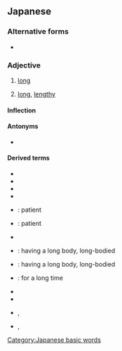 ==Japanese==
{{ja-kanjitab|なが|yomi=kun}}

===Alternative forms===
* {{l|ja|永い}}

===Adjective===
{{ja-adj|infl=i|ながい}}

# [[long]]
#: {{ja-usex|長いファイル名|ながい ファイルめい|long file name}}
#: {{ja-usex|長い糸|ながい いと|long string}}
# {{lb|ja|time}} [[long]], [[lengthy]]
#: {{ja-usex|長い間|ながい あいだ|long interval}}

====Inflection====
{{ja-i|なが}}

====Antonyms====
* {{sense|long}} {{ja-r|短い|みじかい}}

====Derived terms====
{{der-top3}}
* {{ja-r|ひょろ長い|ひょろながい}}
* {{ja-r|尻が長い|しり が ながい}}
* {{ja-r|待つ身は長い|まつみ は ながい}}
* {{ja-r|息の長い|いき の ながい}}
* {{ja-r|気が長い|き が ながい}}: patient
* {{ja-r|気の長い|き の ながい}}: patient
{{der-mid3}}
* {{ja-r|細長い|ほそながい}}
* {{ja-r|胴が長い|どう が ながい}}: having a long body, long-bodied
* {{ja-r|胴の長い|どう の ながい}}: having a long body, long-bodied
* {{ja-r|長い事|ながい こと}}: for a long time
{{der-mid3}}
* {{ja-r|長い目|ながい め}}
* {{ja-r|長い目で見る|ながい め で みる}}
* {{ja-r|長い茎の有る|ながいくきのある}}, {{ja-r|長い茎のある|ながいくきのある}}
* {{ja-r|長椅子|ながいす}}, {{ja-r|長いす|ながいす}}
{{der-bottom}}

[[Category:Japanese basic words]]